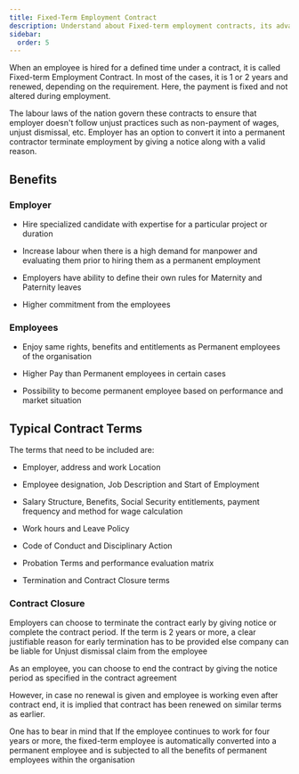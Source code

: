 ```yaml
---
title: Fixed-Term Employment Contract
description: Understand about Fixed-term employment contracts, its advantages, features and benefits.
sidebar:
  order: 5
---
```



When an employee is hired for a defined time under a contract, it is called Fixed-term Employment Contract. In most of the cases, it is 1 or 2 years and renewed, depending on the requirement. Here, the payment is fixed and not altered during employment.

The labour laws of the nation govern these contracts to ensure that employer doesn't follow unjust practices such as non-payment of wages, unjust dismissal, etc. Employer has an option to convert it into a permanent contractor terminate employment by giving a notice along with a valid reason.

## Benefits

### Employer

* Hire specialized candidate with expertise for a particular project or duration

* Increase labour when there is a high demand for manpower and evaluating them prior to hiring them as a permanent employment

* Employers have ability to define their own rules for Maternity and Paternity leaves

* Higher commitment from the employees 

### Employees
* Enjoy same rights, benefits and entitlements as Permanent employees of the organisation

* Higher Pay than Permanent employees in certain cases

* Possibility to become permanent employee based on performance and market situation

## Typical Contract Terms

The terms that need to be included are:

* Employer, address and work Location

* Employee designation, Job Description and Start of Employment

* Salary Structure, Benefits, Social Security entitlements, payment frequency and method for wage calculation

* Work hours and Leave Policy 

* Code of Conduct and Disciplinary Action 

* Probation Terms and performance evaluation matrix

* Termination and Contract Closure terms

### Contract Closure

Employers can choose to terminate the contract early by giving notice or complete the contract period. If the term is 2 years or more, a clear justifiable reason for early termination has to be provided else company can be liable for Unjust dismissal claim from the employee

As an employee, you can choose to end the contract by giving the notice period as specified in the contract agreement

However, in case no renewal is given and employee is working even after contract end, it is implied that contract has been renewed on similar terms as earlier. 

One has to bear in mind that If the employee continues to work for four years or more, the fixed-term employee is automatically converted into a permanent employee and is subjected to all the benefits of permanent employees within the organisation
